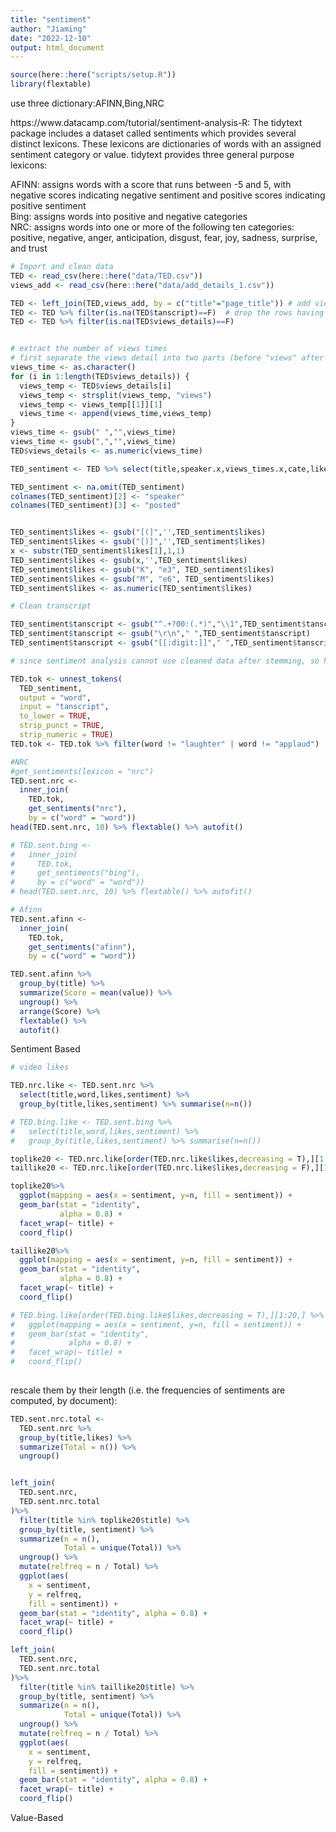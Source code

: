 ```yaml
---
title: "sentiment"
author: "Jiaming"
date: "2022-12-10"
output: html_document
---
```


```r
source(here::here("scripts/setup.R"))
library(flextable)

```


use three dictionary:AFINN,Bing,NRC

https://www.datacamp.com/tutorial/sentiment-analysis-R:
The tidytext package includes a dataset called sentiments which provides several distinct lexicons. These lexicons are dictionaries of words with an assigned sentiment category or value. tidytext provides three general purpose lexicons:

AFINN: assigns words with a score that runs between -5 and 5, with negative scores indicating negative sentiment and positive scores indicating positive sentiment  
Bing: assigns words into positive and negative categories  
NRC: assigns words into one or more of the following ten categories: positive, negative, anger, anticipation, disgust, fear, joy, sadness, surprise, and trust   

```r
# Import and clean data
TED <- read_csv(here::here("data/TED.csv"))
views_add <- read_csv(here::here("data/add_details_1.csv"))

TED <- left_join(TED,views_add, by = c("title"="page_title")) # add views in each video page
TED <- TED %>% filter(is.na(TED$tanscript)==F)  # drop the rows having na caused by left join 
TED <- TED %>% filter(is.na(TED$views_details)==F)


# extract the number of views times 
# first separate the views detail into two parts (before "views" after "views")
views_time <- as.character()
for (i in 1:length(TED$views_details)) {
  views_temp <- TED$views_details[i]
  views_temp <- strsplit(views_temp, "views")
  views_temp <- views_temp[[1]][1]
  views_time <- append(views_time,views_temp)
}
views_time <- gsub(" ","",views_time)
views_time <- gsub(",","",views_time)
TED$views_details <- as.numeric(views_time)
```

```r
TED_sentiment <- TED %>% select(title,speaker.x,views_times.x,cate,likes,tanscript,views_details)

TED_sentiment <- na.omit(TED_sentiment)
colnames(TED_sentiment)[2] <- "speaker"
colnames(TED_sentiment)[3] <- "posted"


TED_sentiment$likes <- gsub("[(]",'',TED_sentiment$likes)
TED_sentiment$likes <- gsub("[)]",'',TED_sentiment$likes)
x <- substr(TED_sentiment$likes[1],1,1)
TED_sentiment$likes <- gsub(x,'',TED_sentiment$likes)
TED_sentiment$likes <- gsub("K", "e3", TED_sentiment$likes)
TED_sentiment$likes <- gsub("M", "e6", TED_sentiment$likes)
TED_sentiment$likes <- as.numeric(TED_sentiment$likes)

# Clean transcript

TED_sentiment$tanscript <- gsub("^.+?00:(.*)","\\1",TED_sentiment$tanscript)
TED_sentiment$tanscript <- gsub("\r\n"," ",TED_sentiment$tanscript)
TED_sentiment$tanscript <- gsub("[[:digit:]]"," ",TED_sentiment$tanscript)
```


```r
# since sentiment analysis cannot use cleaned data after stemming, so here use another way to tokenize again

TED.tok <- unnest_tokens(
  TED_sentiment,
  output = "word",
  input = "tanscript",
  to_lower = TRUE,
  strip_punct = TRUE,
  strip_numeric = TRUE)
TED.tok <- TED.tok %>% filter(word != "laughter" | word != "applaud")
```

```r
#NRC
#get_sentiments(lexicon = "nrc")
TED.sent.nrc <- 
  inner_join(
    TED.tok,
    get_sentiments("nrc"),
    by = c("word" = "word"))
head(TED.sent.nrc, 10) %>% flextable() %>% autofit()

# TED.sent.bing <- 
#   inner_join(
#     TED.tok,
#     get_sentiments("bing"),
#     by = c("word" = "word"))
# head(TED.sent.nrc, 10) %>% flextable() %>% autofit()

# Afinn
TED.sent.afinn <- 
  inner_join(
    TED.tok,
    get_sentiments("afinn"),
    by = c("word" = "word"))

TED.sent.afinn %>% 
  group_by(title) %>% 
  summarize(Score = mean(value)) %>% 
  ungroup() %>% 
  arrange(Score) %>% 
  flextable() %>% 
  autofit()
```


Sentiment Based

```r
# video likes

TED.nrc.like <- TED.sent.nrc %>% 
  select(title,word,likes,sentiment) %>%
  group_by(title,likes,sentiment) %>% summarise(n=n())

# TED.bing.like <- TED.sent.bing %>% 
#   select(title,word,likes,sentiment) %>%
#   group_by(title,likes,sentiment) %>% summarise(n=n())

toplike20 <- TED.nrc.like[order(TED.nrc.like$likes,decreasing = T),][1:200,]
taillike20 <- TED.nrc.like[order(TED.nrc.like$likes,decreasing = F),][1:200,]

toplike20%>%
  ggplot(mapping = aes(x = sentiment, y=n, fill = sentiment)) + 
  geom_bar(stat = "identity",
           alpha = 0.8) + 
  facet_wrap(~ title) + 
  coord_flip()

taillike20%>%
  ggplot(mapping = aes(x = sentiment, y=n, fill = sentiment)) + 
  geom_bar(stat = "identity",
           alpha = 0.8) + 
  facet_wrap(~ title) + 
  coord_flip()

# TED.bing.like[order(TED.bing.like$likes,decreasing = T),][1:20,] %>%
#   ggplot(mapping = aes(x = sentiment, y=n, fill = sentiment)) + 
#   geom_bar(stat = "identity",
#            alpha = 0.8) + 
#   facet_wrap(~ title) + 
#   coord_flip()
  
```
rescale them by their length (i.e. the frequencies of sentiments are computed, by document):

```r
TED.sent.nrc.total <- 
  TED.sent.nrc %>% 
  group_by(title,likes) %>% 
  summarize(Total = n()) %>% 
  ungroup()


left_join(
  TED.sent.nrc,
  TED.sent.nrc.total
)%>% 
  filter(title %in% toplike20$title) %>%
  group_by(title, sentiment) %>%  
  summarize(n = n(),
            Total = unique(Total)) %>%
  ungroup() %>% 
  mutate(relfreq = n / Total) %>%
  ggplot(aes(
    x = sentiment,
    y = relfreq,
    fill = sentiment)) + 
  geom_bar(stat = "identity", alpha = 0.8) + 
  facet_wrap(~ title) + 
  coord_flip()

left_join(
  TED.sent.nrc,
  TED.sent.nrc.total
)%>% 
  filter(title %in% taillike20$title) %>%
  group_by(title, sentiment) %>%  
  summarize(n = n(),
            Total = unique(Total)) %>%
  ungroup() %>% 
  mutate(relfreq = n / Total) %>%
  ggplot(aes(
    x = sentiment,
    y = relfreq,
    fill = sentiment)) + 
  geom_bar(stat = "identity", alpha = 0.8) + 
  facet_wrap(~ title) + 
  coord_flip()
```

Value-Based

```r

```



